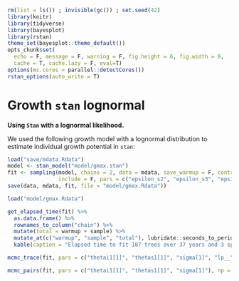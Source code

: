 ```r
rm(list = ls()) ; invisible(gc()) ; set.seed(42)
library(knitr)
library(tidyverse)
library(bayesplot)
library(rstan)
theme_set(bayesplot::theme_default())
opts_chunk$set(
  echo = F, message = F, warning = F, fig.height = 6, fig.width = 8,
  cache = T, cache.lazy = F, eval=T)
options(mc.cores = parallel::detectCores())
rstan_options(auto_write = T)
```

# Growth `stan` lognormal

**Using `Stan` with a lognormal likelihood.**

We used the following growth model with a lognormal distribution to estimate individual growth potential in `stan`:

\begin{equation} 
  DBH_{y=today,s,i}  - DBH_{y=y0,s,i} \sim \\
  \mathcal{logN} (log(\sum _{y=y_0} ^{y=today} \theta_{1,s}.exp(-\frac12.[\frac{log(\frac{DBH_{y,s,i}}{100.\theta_{2,s}})}{\theta_{3,s}}]^2)), \sigma_1) \\ 
  \theta_{2,s}  = e^{log(\theta_2) + \sigma_3.\epsilon_{2,s}} \\ 
  \theta_{3,s}  = e^{log(\theta_3) + \sigma_4.\epsilon_{3,s}} \\  
  \epsilon_{1,i} \sim \mathcal{N}(0,1) \\
  \epsilon_{2,p} \sim \mathcal{N}(0,1) \\
  \epsilon_{3,p} \sim \mathcal{N}(0,1) \\
  ~ \\
  (\theta_{1,p}, \theta_2, \theta_3) \sim \mathcal{logN}^3(log(1),1) \\ 
  (\sigma_1, \sigma_2, \sigma_3, \sigma_4) \sim \mathcal{N}^4_T(0,1) \\ 
  ~ \\
  \theta_{1,s,i} = e^{log(\theta_{1,s}) + \sigma_2.\epsilon_{1,i}} \\ 
    (\#eq:gmax1)
\end{equation} 

```r
load("save/mdata.Rdata")
model <- stan_model("model/gmax.stan")
fit <- sampling(model, chains = 2, data = mdata, save_warmup = F, control = list(adapt_delta = 0.99, max_treedepth = 12),
                include = F, pars = c("epsilon_s2", "epsilon_s3", "epsilon_i", "DBH"))
save(data, mdata, fit, file = "model/gmax.Rdata"))
```

```r
load("model/gmax.Rdata")
```

```r
get_elapsed_time(fit) %>% 
  as.data.frame() %>% 
  rownames_to_column("chain") %>% 
  mutate(total = warmup + sample) %>% 
  mutate_at(c("warmup", "sample", "total"), lubridate::seconds_to_period) %>% 
  kable(caption = "Elapsed time to fit 187 trees over 37 years and 3 species in the plot 14 of Paracou.")
```

```r
mcmc_trace(fit, pars = c("thetai1[1]", "thetas1[1]", "sigma[1]", "lp__"), np = nuts_params(fit))
```

```r
mcmc_pairs(fit, pars = c("thetai1[1]", "thetas1[1]", "sigma[1]"), np = nuts_params(fit))
```
